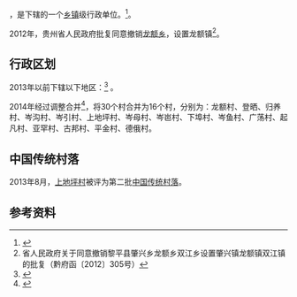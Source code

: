 {{中国乡级行政区|52/26/31/209/000
| 政府驻地 = 龙额村
}}

'''{{PAGENAMEBASE}}'''，是{{PRC admin/fullname|52/26/31/209/000|3}}下辖的一个[[乡镇|乡镇]]级行政单位。<ref>{{PRC admin/ref sgc|{{PRC admin/parent|52/26/31/209/000}}}}</ref>。

2012年，贵州省人民政府批复同意撤销[[龙额乡|龙额乡]]，设置龙额镇<ref>省人民政府关于同意撤销黎平县肇兴乡龙额乡双江乡设置肇兴镇龙额镇双江镇的批复（黔府函〔2012〕305号）</ref>。

== 行政区划 ==

{{PAGENAMEBASE}}2013年以前下辖以下地区：<ref>{{PRC admin/ref sgc|52/26/31/209/000}}</ref>
{{PRC admin/children|52/26/31/209/000}}。

2014年经过调整合并<ref>{{Cite web |url=http://www.gzjcdj.gov.cn/wcqx/listmap.jsp?aid=5&cid=52 |title=万村千乡网 黎平县龙额镇行政区划 |accessdate=2015-02-26 |archive-date=2015-02-26 |archive-url=https://web.archive.org/web/20150226174909/http://www.gzjcdj.gov.cn/wcqx/listmap.jsp?aid=5&cid=52 |dead-url=yes }}</ref>，将30个村合并为16个村，分别为：龙额村、登晒、归养村、岑沟村、岑引村、上地坪村、岑母村、岑岜村、下埠村、岑鱼村、广荡村、起凡村、亚罕村、古邦村、平金村、德俄村。

==中国传统村落==
2013年8月，[[上地坪村|上地坪村]]被评为第二批[[中国传统村落|中国传统村落]]。

== 参考资料 ==

{{reflist}}

{{行政区划小作品}}
{{PRC admin/navcat|52/26/31/209/000}}